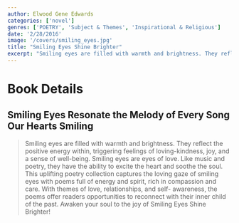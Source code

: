 ```yaml
---
author: Elwood Gene Edwards
categories: ['novel']
genres: ['POETRY', 'Subject & Themes', 'Inspirational & Religious']
date: '2/28/2016'
image: '/covers/smiling_eyes.jpg'
title: "Smiling Eyes Shine Brighter"
excerpt: "Smiling eyes are filled with warmth and brightness. They reflect the positive energy within, triggering feelings of loving-kindness, joy, and a sense of well-being. Smiling eyes are eyes of love. Like music and poetry, they have the ability to excite..."
---
```


# Book Details

## Smiling Eyes Resonate the Melody of Every Song Our Hearts Smiling

<blockquote>
Smiling eyes are filled with warmth and brightness. They reflect the positive energy within, triggering feelings of loving-kindness, joy, and a sense of well-being. Smiling eyes are eyes of love. Like music and poetry, they have the ability to excite the heart and soothe the soul. This uplifting poetry collection captures the loving gaze of smiling eyes with poems full of energy and spirit, rich in compassion and care. With themes of love, relationships, and self- awareness, the poems offer readers opportunities to reconnect with their inner child of the past. Awaken your soul to the joy of Smiling Eyes Shine Brighter! 
</blockquote>